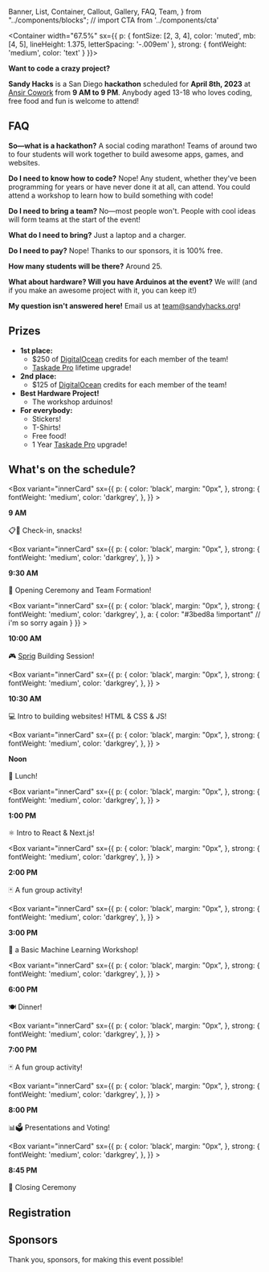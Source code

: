   Banner,
  List,
  Container,
  Callout,
  Gallery,
  FAQ,
  Team,
} from "../components/blocks";
// import CTA from '../components/cta'

<Banner></Banner>

<Container
width="67.5%"
sx={{
    p: {
      fontSize: [2, 3, 4],
      color: 'muted',
      mb: [4, 5],
      lineHeight: 1.375,
      letterSpacing: '-.009em'
    },
    strong: {
      fontWeight: 'medium',
      color: 'text'
    }
  }}>
<Photo
  showAlt
  alt="The joys of hackathon-ing!"
  src="static/Hack_Club_Assemble_LTNJ_00104.JPG"
/>

**Want to code a crazy project?**

**Sandy Hacks** is a San Diego **hackathon** scheduled for **April 8th, 2023** at [Ansir Cowork](https://www.google.com/maps/place/Ansir+Innovation+Center/@32.8256251,-117.157724,18.17z/data=!4m6!3m5!1s0x80dbff96a0730333:0x8c934d2498f10222!8m2!3d32.8257631!4d-117.1569484!16s%2Fg%2F1tr8lwgl) from **9 AM to 9 PM**. Anybody aged 13-18 who loves coding, free food and fun is welcome to attend!

<!-- <center>
  ugh im making more work for myself but i'll animate a lil roaring dragon to
  use as a page divider
</center> -->

## FAQ

<FAQ>

**So—what is a hackathon?** A social coding marathon! Teams of around two to four students will work together to build awesome apps, games, and websites.

**Do I need to know how to code?** Nope! Any student, whether they've been programming for years or have never done it at all, can attend. You could attend a workshop to learn how to build something with code!

**Do I need to bring a team?** No—most people won't. People with cool ideas will form teams at the start of the event!

**What do I need to bring?** Just a laptop and a charger.

**Do I need to pay?** Nope! Thanks to our sponsors, it is 100% free.

**How many students will be there?** Around 25.

**What about hardware? Will you have Arduinos at the event?** We will! (and if you make an awesome project with it, you can keep it!)

**My question isn't answered here!** Email us at [team@sandyhacks.org](mailto:team@sandyhacks.org)!

</FAQ>

## Prizes

<FAQ>

- **1st place:**
  - $250 of [DigitalOcean](https://digitalocean.com) credits for each member of the team!
  - [Taskade Pro](https://taskade.com) lifetime upgrade!
- **2nd place:**
  - $125 of [DigitalOcean](https://digitalocean.com) credits for each member of the team!
- **Best Hardware Project!**
  - The workshop arduinos!
- **For everybody:**
  - Stickers!
  - T-Shirts!
  - Free food!
  - 1 Year [Taskade Pro](https://taskade.com) upgrade!

</FAQ>

## What's on the schedule?

<Box>

<Box variant="innerCard"
sx={{
        p: {
          color: 'black',
          margin: "0px",
        },
        strong: {
          fontWeight: 'medium',
          color: 'darkgrey',
        },
    }} >

**9 AM** <br></br>
📋🥯 Check-in, snacks!

</Box>

<Box variant="innerCard"
sx={{
        p: {
          color: 'black',
          margin: "0px",
        },
        strong: {
          fontWeight: 'medium',
          color: 'darkgrey',
        },
    }} >

**9:30 AM** <br></br>
🤝 Opening Ceremony and Team Formation!

</Box>

<Box variant="innerCard"
sx={{
        p: {
          color: 'black',
          margin: "0px",
        },
        strong: {
          fontWeight: 'medium',
          color: 'darkgrey',
        },
        a: {
            color: "#3bed8a !important" // i'm so sorry again
        }
    }} >

**10:00 AM** <br></br>
🎮 [Sprig](https://sprig.hackclub.com) Building Session!

</Box>

<Box variant="innerCard"
sx={{
        p: {
          color: 'black',
          margin: "0px",
        },
        strong: {
          fontWeight: 'medium',
          color: 'darkgrey',
        },
    }} >

**10:30 AM** <br></br>
💻 Intro to building websites! HTML & CSS & JS!

</Box>

<Box variant="innerCard"
sx={{
        p: {
          color: 'black',
          margin: "0px",
        },
        strong: {
          fontWeight: 'medium',
          color: 'darkgrey',
        },
    }} >

**Noon** <br></br>
🍕 Lunch!

</Box>

<Box variant="innerCard"
sx={{
        p: {
          color: 'black',
          margin: "0px",
        },
        strong: {
          fontWeight: 'medium',
          color: 'darkgrey',
        },
    }} >

**1:00 PM** <br></br>
⚛️ Intro to React & Next.js!

</Box>

<Box variant="innerCard"
sx={{
        p: {
          color: 'black',
          margin: "0px",
        },
        strong: {
          fontWeight: 'medium',
          color: 'darkgrey',
        },
    }} >

**2:00 PM** <br></br>
🃏 A fun group activity!

</Box>

<Box variant="innerCard"
sx={{
        p: {
          color: 'black',
          margin: "0px",
        },
        strong: {
          fontWeight: 'medium',
          color: 'darkgrey',
        },
    }} >

**3:00 PM** <br></br>
🤖 a Basic Machine Learning Workshop!

</Box>

<Box variant="innerCard"
sx={{
        p: {
          color: 'black',
          margin: "0px",
        },
        strong: {
          fontWeight: 'medium',
          color: 'darkgrey',
        },
    }} >

**6:00 PM** <br></br>
🍽️ Dinner!

</Box>

<Box variant="innerCard"
sx={{
        p: {
          color: 'black',
          margin: "0px",
        },
        strong: {
          fontWeight: 'medium',
          color: 'darkgrey',
        },
    }} >

**7:00 PM** <br></br>
🃏 A fun group activity!

</Box>

<Box variant="innerCard"
sx={{
        p: {
          color: 'black',
          margin: "0px",
        },
        strong: {
          fontWeight: 'medium',
          color: 'darkgrey',
        },
    }} >

**8:00 PM** <br></br>
📊🗳️ Presentations and Voting!

</Box>

<Box variant="innerCard"
sx={{
        p: {
          color: 'black',
          margin: "0px",
        },
        strong: {
          fontWeight: 'medium',
          color: 'darkgrey',
        },
    }} >

**8:45 PM** <br></br>
👋 Closing Ceremony

</Box>

</Box>

## Registration

<RegistrationForm />

## Sponsors

Thank you, sponsors, for making this event possible!

<Sponsors />

##

</Container>
